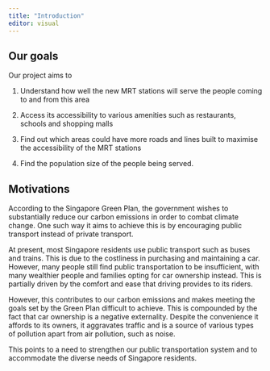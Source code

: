 ```yaml
---
title: "Introduction"
editor: visual
---
```


## Our goals

Our project aims to

1.  Understand how well the new MRT stations will serve the people coming to and from this area

2.  Access its accessibility to various amenities such as restaurants, schools and shopping malls

3.  Find out which areas could have more roads and lines built to maximise the accessibility of the MRT stations

4.  Find the population size of the people being served.

## Motivations

According to the Singapore Green Plan, the government wishes to substantially reduce our carbon emissions in order to combat climate change. One such way it aims to achieve this is by encouraging public transport instead of private transport.

At present, most Singapore residents use public transport such as buses and trains. This is due to the costliness in purchasing and maintaining a car. However, many people still find public transportation to be insufficient, with many wealthier people and families opting for car ownership instead. This is partially driven by the comfort and ease that driving provides to its riders.

However, this contributes to our carbon emissions and makes meeting the goals set by the Green Plan difficult to achieve. This is compounded by the fact that car ownership is a negative externality. Despite the convenience it affords to its owners, it aggravates traffic and is a source of various types of pollution apart from air pollution, such as noise.

This points to a need to strengthen our public transportation system and to accommodate the diverse needs of Singapore residents.
